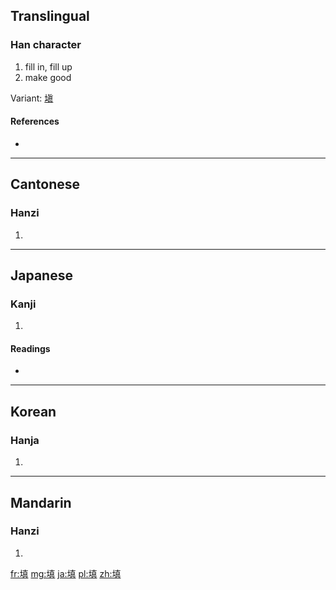 {{also|塡}}
==Translingual==

===Han character===
{{Han char|rn=32|rad=土|as=10|sn=13|four=4118<sub>1</sub>|canj=土十月金 (GJBC)|ids=⿰[[土]][[真]]}}

# fill in, fill up
# make good

Variant: [[塡]]

====References====
* {{Han ref|kx=0236.341|hdz=10470.100|uh=586B|ud=22635|bh=B6F1|bd=46833}}

----

==Cantonese==

===Hanzi===
{{yue-hanzi|jyut=|y=tin4}}

# {{defn|lang=yue|sort=土10}}

----

==Japanese==

===Kanji===
{{ja-kanji|grade=c|rs=土10}}

# {{defn|lang=ja|sort=土10}}

====Readings====
* {{ja-readings|on=[[てん]] (ten), [[ちん]] (chin)|kun=[[ふさぐ]] (fusagu), [[うずめる]] (uzumeru)}}

----

==Korean==

===Hanja===
{{ko-hanja|hangeul=[[전]], [[진]]|rv=jeon, jin|mr=chŏn, chin}}

# {{defn|lang=ko|sort=土10}}

----

==Mandarin==

===Hanzi===
{{cmn-hanzi|pin=[[chǎng]] ([[chang3]]), [[tián]] ([[tian2]])|wg=ch'ang<sup>3</sup>, t'ien<sup>2</sup>}}

# {{defn|lang=cmn|sort=土10}}

[[fr:填]]
[[mg:填]]
[[ja:填]]
[[pl:填]]
[[zh:填]]
